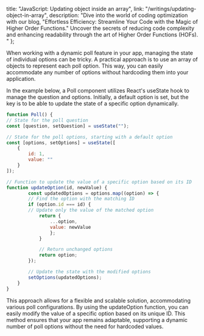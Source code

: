 
  title: "JavaScript: Updating object inside an array",
  link: "/writings/updating-object-in-array", 
  description: "Dive into the world of coding optimization with our blog, \"Effortless Efficiency: Streamline Your Code with the Magic of Higher Order Functions.\" Uncover the secrets of reducing code complexity and enhancing readability through the art of Higher Order Functions (HOFs). "
};

When working with a dynamic poll feature in your app, managing the state of individual options can be tricky. A practical approach is to use an array of objects to represent each poll option. This way, you can easily accommodate any number of options without hardcoding them into your application.

In the example below, a Poll component utilizes React's useState hook to manage the question and options. Initially, a default option is set, but the key is to be able to update the state of a specific option dynamically.
```js
function Poll() {
// State for the poll question
const [question, setQuestion] = useState("");

// State for the poll options, starting with a default option
const [options, setOptions] = useState([
    {
        id: 1,
        value: ""
    }
]);

// Function to update the value of a specific option based on its ID
function updateOption(id, newValue) {
        const updatedOptions = options.map((option) => {
        // Find the option with the matching ID
        if (option.id === id) {
        // Update only the value of the matched option
            return {
                ...option,
                value: newValue
                };
            }

            // Return unchanged options
            return option;
        });

        // Update the state with the modified options
        setOptions(updatedOptions);
    }
}
```
This approach allows for a flexible and scalable solution, accommodating various poll configurations. By using the updateOption function, you can easily modify the value of a specific option based on its unique ID. This method ensures that your app remains adaptable, supporting a dynamic number of poll options without the need for hardcoded values.
